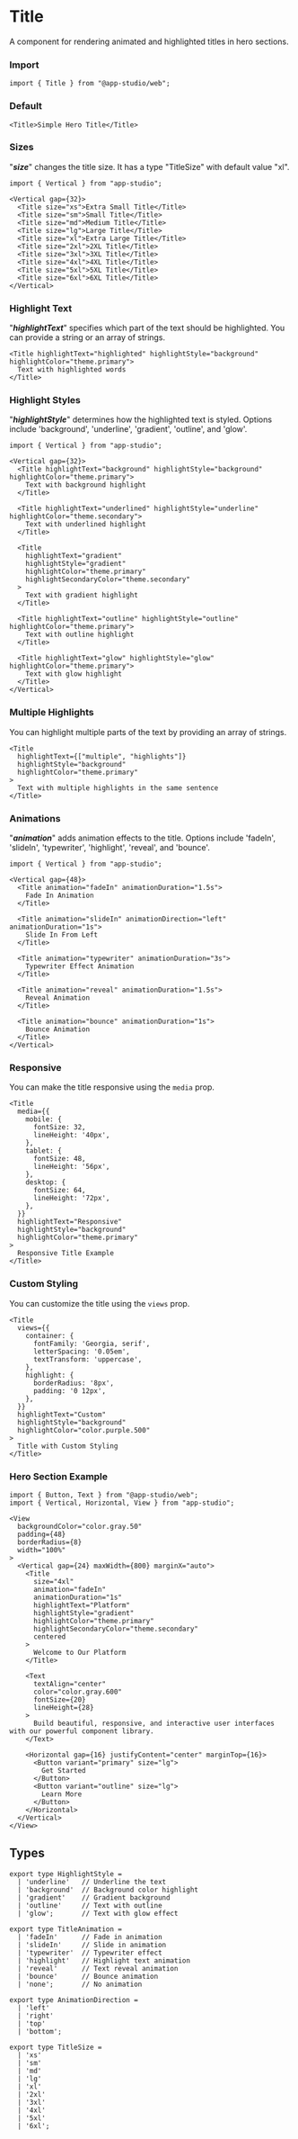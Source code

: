 # Title

A component for rendering animated and highlighted titles in hero sections.

### **Import**

```tsx
import { Title } from "@app-studio/web";
```

### **Default**

```tsx
<Title>Simple Hero Title</Title>
```

### **Sizes**

"**_size_**" changes the title size. It has a type "TitleSize" with default value "xl".

```tsx
import { Vertical } from "app-studio";

<Vertical gap={32}>
  <Title size="xs">Extra Small Title</Title>
  <Title size="sm">Small Title</Title>
  <Title size="md">Medium Title</Title>
  <Title size="lg">Large Title</Title>
  <Title size="xl">Extra Large Title</Title>
  <Title size="2xl">2XL Title</Title>
  <Title size="3xl">3XL Title</Title>
  <Title size="4xl">4XL Title</Title>
  <Title size="5xl">5XL Title</Title>
  <Title size="6xl">6XL Title</Title>
</Vertical>
```

### **Highlight Text**

"**_highlightText_**" specifies which part of the text should be highlighted. You can provide a string or an array of strings.

```tsx
<Title highlightText="highlighted" highlightStyle="background" highlightColor="theme.primary">
  Text with highlighted words
</Title>
```

### **Highlight Styles**

"**_highlightStyle_**" determines how the highlighted text is styled. Options include 'background', 'underline', 'gradient', 'outline', and 'glow'.

```tsx
import { Vertical } from "app-studio";

<Vertical gap={32}>
  <Title highlightText="background" highlightStyle="background" highlightColor="theme.primary">
    Text with background highlight
  </Title>
  
  <Title highlightText="underlined" highlightStyle="underline" highlightColor="theme.secondary">
    Text with underlined highlight
  </Title>
  
  <Title 
    highlightText="gradient" 
    highlightStyle="gradient" 
    highlightColor="theme.primary" 
    highlightSecondaryColor="theme.secondary"
  >
    Text with gradient highlight
  </Title>
  
  <Title highlightText="outline" highlightStyle="outline" highlightColor="theme.primary">
    Text with outline highlight
  </Title>
  
  <Title highlightText="glow" highlightStyle="glow" highlightColor="theme.primary">
    Text with glow highlight
  </Title>
</Vertical>
```

### **Multiple Highlights**

You can highlight multiple parts of the text by providing an array of strings.

```tsx
<Title 
  highlightText={["multiple", "highlights"]} 
  highlightStyle="background" 
  highlightColor="theme.primary"
>
  Text with multiple highlights in the same sentence
</Title>
```

### **Animations**

"**_animation_**" adds animation effects to the title. Options include 'fadeIn', 'slideIn', 'typewriter', 'highlight', 'reveal', and 'bounce'.

```tsx
import { Vertical } from "app-studio";

<Vertical gap={48}>
  <Title animation="fadeIn" animationDuration="1.5s">
    Fade In Animation
  </Title>
  
  <Title animation="slideIn" animationDirection="left" animationDuration="1s">
    Slide In From Left
  </Title>
  
  <Title animation="typewriter" animationDuration="3s">
    Typewriter Effect Animation
  </Title>
  
  <Title animation="reveal" animationDuration="1.5s">
    Reveal Animation
  </Title>
  
  <Title animation="bounce" animationDuration="1s">
    Bounce Animation
  </Title>
</Vertical>
```

### **Responsive**

You can make the title responsive using the `media` prop.

```tsx
<Title
  media={{
    mobile: {
      fontSize: 32,
      lineHeight: '40px',
    },
    tablet: {
      fontSize: 48,
      lineHeight: '56px',
    },
    desktop: {
      fontSize: 64,
      lineHeight: '72px',
    },
  }}
  highlightText="Responsive"
  highlightStyle="background"
  highlightColor="theme.primary"
>
  Responsive Title Example
</Title>
```

### **Custom Styling**

You can customize the title using the `views` prop.

```tsx
<Title
  views={{
    container: {
      fontFamily: 'Georgia, serif',
      letterSpacing: '0.05em',
      textTransform: 'uppercase',
    },
    highlight: {
      borderRadius: '8px',
      padding: '0 12px',
    },
  }}
  highlightText="Custom"
  highlightStyle="background"
  highlightColor="color.purple.500"
>
  Title with Custom Styling
</Title>
```

### **Hero Section Example**

```tsx
import { Button, Text } from "@app-studio/web";
import { Vertical, Horizontal, View } from "app-studio";

<View
  backgroundColor="color.gray.50"
  padding={48}
  borderRadius={8}
  width="100%"
>
  <Vertical gap={24} maxWidth={800} marginX="auto">
    <Title 
      size="4xl"
      animation="fadeIn"
      animationDuration="1s"
      highlightText="Platform"
      highlightStyle="gradient"
      highlightColor="theme.primary"
      highlightSecondaryColor="theme.secondary"
      centered
    >
      Welcome to Our Platform
    </Title>
    
    <Text 
      textAlign="center" 
      color="color.gray.600"
      fontSize={20}
      lineHeight={28}
    >
      Build beautiful, responsive, and interactive user interfaces with our powerful component library.
    </Text>
    
    <Horizontal gap={16} justifyContent="center" marginTop={16}>
      <Button variant="primary" size="lg">
        Get Started
      </Button>
      <Button variant="outline" size="lg">
        Learn More
      </Button>
    </Horizontal>
  </Vertical>
</View>
```

## **Types**

```tsx
export type HighlightStyle = 
  | 'underline'   // Underline the text
  | 'background'  // Background color highlight
  | 'gradient'    // Gradient background
  | 'outline'     // Text with outline
  | 'glow';       // Text with glow effect

export type TitleAnimation = 
  | 'fadeIn'      // Fade in animation
  | 'slideIn'     // Slide in animation
  | 'typewriter'  // Typewriter effect
  | 'highlight'   // Highlight text animation
  | 'reveal'      // Text reveal animation
  | 'bounce'      // Bounce animation
  | 'none';       // No animation

export type AnimationDirection = 
  | 'left'
  | 'right'
  | 'top'
  | 'bottom';

export type TitleSize = 
  | 'xs'
  | 'sm'
  | 'md'
  | 'lg'
  | 'xl'
  | '2xl'
  | '3xl'
  | '4xl'
  | '5xl'
  | '6xl';
```

